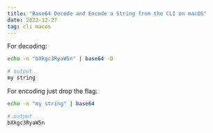 ```yaml
---
title: "Base64 Decode and Encode a String from the CLI on macOS"
date: 2022-12-27
tag: cli macos
---
```


For decoding:

```zsh
echo -n "bXkgc3RyaW5n" | base64 -D

# output
my string
```

For encoding just drop the flag:

```zsh
echo -n "my string" | base64

# output
bXkgc3RyaW5n
```
